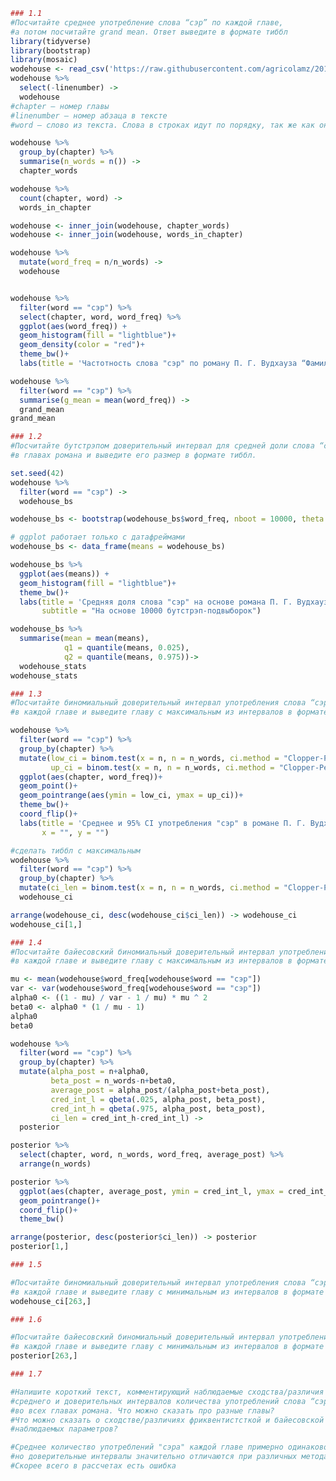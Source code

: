 ```{r}
### 1.1
#Посчитайте среднее употребление слова “сэр” по каждой главе, 
#а потом посчитайте grand mean. Ответ выведите в формате тиббл
library(tidyverse)
library(bootstrap)
library(mosaic)
wodehouse <- read_csv('https://raw.githubusercontent.com/agricolamz/2018_data_analysis_for_linguists/master/data/students/ZalinaAtnagulova/hw4_binomial_ci/hw4_wodehouse.csv')
wodehouse %>% 
  select(-linenumber) ->
  wodehouse
#chapter — номер главы
#linenumber — номер абзаца в тексте
#word — слово из текста. Слова в строках идут по порядку, так же как они идут в тексте.

wodehouse %>%
  group_by(chapter) %>% 
  summarise(n_words = n()) ->
  chapter_words

wodehouse %>% 
  count(chapter, word) ->
  words_in_chapter

wodehouse <- inner_join(wodehouse, chapter_words)
wodehouse <- inner_join(wodehouse, words_in_chapter)

wodehouse %>% 
  mutate(word_freq = n/n_words) ->
  wodehouse


wodehouse %>% 
  filter(word == "сэр") %>% 
  select(chapter, word, word_freq) %>% 
  ggplot(aes(word_freq)) +
  geom_histogram(fill = "lightblue")+
  geom_density(color = "red")+
  theme_bw()+
  labs(title = 'Частотность слова "сэр" по роману П. Г. Вудхауза “Фамильная честь Вустеров”')

wodehouse %>% 
  filter(word == "сэр") %>% 
  summarise(g_mean = mean(word_freq)) ->
  grand_mean
grand_mean

### 1.2
#Посчитайте бутстрэпом доверительный интервал для средней доли слова “сэр” 
#в главах романа и выведите его размер в формате тиббл.

set.seed(42)
wodehouse %>% 
  filter(word == "сэр") ->
  wodehouse_bs

wodehouse_bs <- bootstrap(wodehouse_bs$word_freq, nboot = 10000, theta = mean)$thetastar

# ggplot работает только с датафреймами
wodehouse_bs <- data_frame(means = wodehouse_bs)  

wodehouse_bs %>% 
  ggplot(aes(means)) +
  geom_histogram(fill = "lightblue")+
  theme_bw()+
  labs(title = 'Средняя доля слова "сэр" на основе романа П. Г. Вудхауза “Фамильная честь Вустеров”',
       subtitle = "На основе 10000 бутстрэп-подвыборок")

wodehouse_bs %>%
  summarise(mean = mean(means),
            q1 = quantile(means, 0.025),
            q2 = quantile(means, 0.975))->
  wodehouse_stats
wodehouse_stats

### 1.3
#Посчитайте биномиальный доверительный интервал употребления слова “сэр” 
#в каждой главе и выведите главу с максимальным из интервалов в формате тиббл.

wodehouse %>% 
  filter(word == "сэр") %>%
  group_by(chapter) %>% 
  mutate(low_ci = binom.test(x = n, n = n_words, ci.method = "Clopper-Pearson")$conf.int[1],
         up_ci = binom.test(x = n, n = n_words, ci.method = "Clopper-Pearson")$conf.int[2]) %>%
  ggplot(aes(chapter, word_freq))+
  geom_point()+
  geom_pointrange(aes(ymin = low_ci, ymax = up_ci))+
  theme_bw()+
  coord_flip()+
  labs(title = 'Среднее и 95% CI употребления "сэр" в романе П. Г. Вудхауза “Фамильная честь Вустеров”',
       x = "", y = "")

#сделать тиббл с максимальным
wodehouse %>% 
  filter(word == "сэр") %>%
  group_by(chapter) %>% 
  mutate(ci_len = binom.test(x = n, n = n_words, ci.method = "Clopper-Pearson")$conf.int[2] - binom.test(x = n, n = n_words, ci.method = "Clopper-Pearson")$conf.int[1]) ->
  wodehouse_ci

arrange(wodehouse_ci, desc(wodehouse_ci$ci_len)) -> wodehouse_ci
wodehouse_ci[1,]

### 1.4
#Посчитайте байесовский биномиальный доверительный интервал употребления слова “сэр” 
#в каждой главе и выведите главу с максимальным из интервалов в формате тиббл.

mu <- mean(wodehouse$word_freq[wodehouse$word == "сэр"])
var <- var(wodehouse$word_freq[wodehouse$word == "сэр"])
alpha0 <- ((1 - mu) / var - 1 / mu) * mu ^ 2
beta0 <- alpha0 * (1 / mu - 1)
alpha0
beta0

wodehouse %>% 
  filter(word == "сэр") %>%
  group_by(chapter) %>% 
  mutate(alpha_post = n+alpha0,
         beta_post = n_words-n+beta0,
         average_post = alpha_post/(alpha_post+beta_post),
         cred_int_l = qbeta(.025, alpha_post, beta_post),
         cred_int_h = qbeta(.975, alpha_post, beta_post),
         ci_len = cred_int_h-cred_int_l) ->
  posterior

posterior %>% 
  select(chapter, word, n_words, word_freq, average_post) %>% 
  arrange(n_words)

posterior %>% 
  ggplot(aes(chapter, average_post, ymin = cred_int_l, ymax = cred_int_h))+
  geom_pointrange()+
  coord_flip()+
  theme_bw()

arrange(posterior, desc(posterior$ci_len)) -> posterior
posterior[1,]

### 1.5

#Посчитайте биномиальный доверительный интервал употребления слова “сэр” 
#в каждой главе и выведите главу с минимальным из интервалов в формате тиббл.
wodehouse_ci[263,]

### 1.6

#Посчитайте байесовский биномиальный доверительный интервал употребления слова “сэр” 
#в каждой главе и выведите главу с минимальным из интервалов в формате тиббл.
posterior[263,]

### 1.7

#Напишите короткий текст, комментирующий наблюдаемые сходства/различия между оценками 
#среднего и доверительных интервалов количества употреблений слова “сэр” 
#во всех главах романа. Что можно сказать про разные главы? 
#Что можно сказать о сходстве/различиях фриквентистсткой и байесовской оценок
#наблюдаемых параметров?

#Среднее количество употреблений "сэра" каждой главе примерно одинаковое, 
#но доверительные интервалы значительно отличаются при различных методах подсчета. 
#Скорее всего в рассчетах есть ошибка

```
